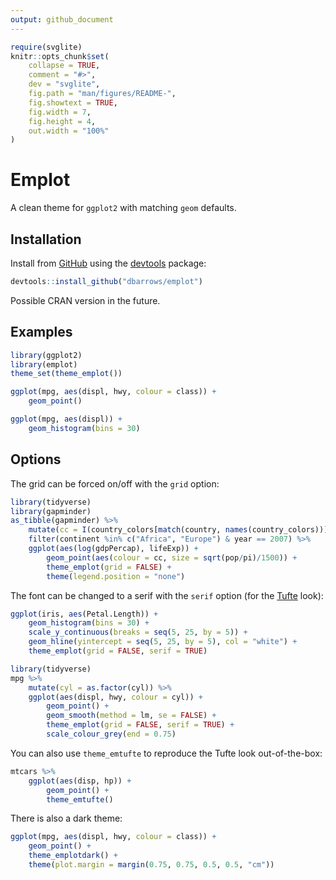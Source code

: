 ```yaml
---
output: github_document
---
```


<!-- README.md is generated from README.Rmd. Please edit that file -->

```r
require(svglite)
knitr::opts_chunk$set(
    collapse = TRUE,
    comment = "#>",
    dev = "svglite",
    fig.path = "man/figures/README-",
    fig.showtext = TRUE,
    fig.width = 7,
    fig.height = 4,
    out.width = "100%"
)
```

# Emplot

<!-- badges: start -->
<!-- badges: end -->

A clean theme for `ggplot2` with matching `geom` defaults.

## Installation

Install from [GitHub](https://github.com/) using the [devtools](https://cran.r-project.org/web/packages/devtools) package:

```r
devtools::install_github("dbarrows/emplot")
```

Possible CRAN version in the future.

## Examples

```r
library(ggplot2)
library(emplot)
theme_set(theme_emplot())
```

```r
ggplot(mpg, aes(displ, hwy, colour = class)) +
    geom_point()
```

```r
ggplot(mpg, aes(displ)) +
    geom_histogram(bins = 30)
```

## Options

The grid can be forced on/off with the `grid` option:

```r
library(tidyverse)
library(gapminder)
as_tibble(gapminder) %>%
    mutate(cc = I(country_colors[match(country, names(country_colors))])) %>%
    filter(continent %in% c("Africa", "Europe") & year == 2007) %>%
    ggplot(aes(log(gdpPercap), lifeExp)) +
        geom_point(aes(colour = cc, size = sqrt(pop/pi)/1500)) +
        theme_emplot(grid = FALSE) +
        theme(legend.position = "none")
```

The font can be changed to a serif with the `serif` option (for the [Tufte](https://www.edwardtufte.com/tufte/) look):

```r
ggplot(iris, aes(Petal.Length)) +
    geom_histogram(bins = 30) +
    scale_y_continuous(breaks = seq(5, 25, by = 5)) +
    geom_hline(yintercept = seq(5, 25, by = 5), col = "white") +
    theme_emplot(grid = FALSE, serif = TRUE)
```

```r
library(tidyverse)
mpg %>%
    mutate(cyl = as.factor(cyl)) %>%
    ggplot(aes(displ, hwy, colour = cyl)) +
        geom_point() +
        geom_smooth(method = lm, se = FALSE) +
        theme_emplot(grid = FALSE, serif = TRUE) +
        scale_colour_grey(end = 0.75)
```

You can also use `theme_emtufte` to reproduce the Tufte look out-of-the-box:

```r
mtcars %>%
    ggplot(aes(disp, hp)) +
        geom_point() +
        theme_emtufte()
```

There is also a dark theme:

```r
ggplot(mpg, aes(displ, hwy, colour = class)) +
    geom_point() +
    theme_emplotdark() +
    theme(plot.margin = margin(0.75, 0.75, 0.5, 0.5, "cm"))
```